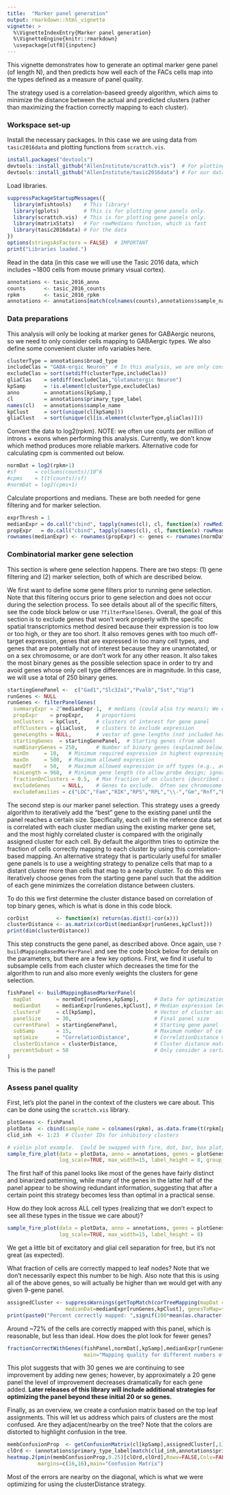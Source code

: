 ```yaml
---
title:  "Marker panel generation"
output: rmarkdown::html_vignette
vignette: >
  %\VignetteIndexEntry{Marker panel generation}
  %\VignetteEngine{knitr::rmarkdown}
  \usepackage[utf8]{inputenc} 
---
```


This vignette demonstrates how to generate an optimal marker gene panel (of length N), and then predicts how well each of the FACs cells map into the types defined as a measure of panel quality.  
  
The strategy used is a correlation-baseed greedy algorithm, which aims to minimize the distance between the actual and predicted clusters (rather than maximizing the fraction correctly mapping to each cluster).  
  
### Workspace set-up
  
Install the necessary packages.  In this case we are using data from `tasic2016data` and plotting functions from `scrattch.vis`.
  
```r
install.packages("devtools")
devtools::install_github("AllenInstitute/scrattch.vis")  # For plotting
devtools::install_github("AllenInstitute/tasic2016data") # For our data example
```
  
  
Load libraries.  
  
```r
suppressPackageStartupMessages({
  library(mfishtools)    # This library!
  library(gplots)        # This is for plotting gene panels only.
  library(scrattch.vis)  # This is for plotting gene panels only.
  library(matrixStats)   # For rowMedians function, which is fast
  library(tasic2016data) # For the data
})
options(stringsAsFactors = FALSE)  # IMPORTANT
print("Libraries loaded.")
```
  
  
Read in the data (in this case we will use the Tasic 2016 data, which includes ~1800 cells from mouse primary visual cortex).  
  
```r
annotations <- tasic_2016_anno
counts      <- tasic_2016_counts
rpkm        <- tasic_2016_rpkm
annotations <- annotations[match(colnames(counts),annotations$sample_name),]  # Put them in the correct order
```
  
### Data preparations
  
This analysis will only be looking at marker genes for GABAergic neurons, so we need to only consider cells mapping to GABAergic types.  We also define some convenient cluster info variables here.  
  
```r
clusterType = annotations$broad_type 
includeClas = "GABA-ergic Neuron"  # In this analysis, we are only considering interneurons
excludeClas = sort(setdiff(clusterType,includeClas))
gliaClas    = setdiff(excludeClas,"Glutamatergic Neuron") 
kpSamp      = !is.element(clusterType,excludeClas)
anno        = annotations[kpSamp,]
cl          = annotations$primary_type_label
names(cl)   = annotations$sample_name
kpClust     = sort(unique(cl[kpSamp]))
gliaClust   = sort(unique(cl[is.element(clusterType,gliaClas)]))
```
  
  
Convert the data to log2(rpkm).  NOTE: we often use counts per million of introns + exons when performing this analysis.  Currently, we don't know which method produces more reliable markers.  Alternative code for calculating cpm is commented out below.  
  
```r
normDat = log2(rpkm+1)
#sf      = colSums(counts)/10^6
#cpms    = t(t(counts)/sf)
#normDat = log2(cpms+1)
```
  
  
Calculate proportions and medians.  These are both needed for gene filtering and for marker selection.    
  
```r
exprThresh = 1
medianExpr = do.call("cbind", tapply(names(cl), cl, function(x) rowMedians(normDat[,x]))) 
propExpr   = do.call("cbind", tapply(names(cl), cl, function(x) rowMeans(normDat[,x]>exprThresh))) 
rownames(medianExpr) <- rownames(propExpr) <- genes <- rownames(normDat)  
```
  
  
### Combinatorial marker gene selection
  
This section is where gene selection happens.  There are two steps: (1) gene filtering and (2) marker selection, both of which are described below.  
  
We first want to define some gene filters prior to running gene selection.  Note that this filtering occurs prior to gene selection and does not occur during the selection process.  To see details about all of the specific filters, see the code block below or use `?filterPanelGenes`.  Overall, the goal of this section is to exclude genes that won't work properly with the specific spatial transcriptomics method desired because their expression is too low or too high, or they are too short.  It also removes genes with too much off-target expression, genes that are expressed in too many cell types, and genes that are potentially not of interest because they are unannotated, or on a sex chromosome, or are don't work for any other reason. It also takes the most binary genes as the possible selection space in order to try and avoid genes whose only cell type differences are in magnitude.  In this case, we will use a total of 250 binary genes.   
  
```r
startingGenePanel <-  c("Gad1","Slc32a1","Pvalb","Sst","Vip")
runGenes <- NULL
runGenes <- filterPanelGenes(
  summaryExpr = 2^medianExpr-1,  # medians (could also try means); We enter linear values to match the linear limits below
  propExpr    = propExpr,    # proportions
  onClusters  = kpClust,     # clusters of interest for gene panel
  offClusters = gliaClust,   # clusters to exclude expression
  geneLengths = NULL,        # vector of gene lengths (not included here)
  startingGenes  = startingGenePanel,  # Starting genes (from above)
  numBinaryGenes = 250,      # Number of binary genes (explained below)
  minOn     = 10,   # Minimum required expression in highest expressing cell type
  maxOn     = 500,  # Maximum allowed expression
  maxOff    = 50,   # Maximum allowed expression in off types (e.g., aviod glial expression)
  minLength = 960,  # Minimum gene length (to allow probe design; ignored in this case)
  fractionOnClusters = 0.5,  # Max fraction of on clusters (described above)
  excludeGenes    = NULL,    # Genes to exclude.  Often sex chromosome or mitochondrial genes would be input here.
  excludeFamilies = c("LOC","Fam","RIK","RPS","RPL","\\-","Gm","Rnf","BC0")) # Avoid LOC markers, in this case
```
  
  
The second step is our marker panel selection.  This strategy uses a greedy algorithm to iteratively add the "best" gene to the existing panel until the panel reaches a certain size.  Specifically, each cell in the reference data set is correlated with each cluster median using the existing marker gene set, and the most highly correlated cluster is compared with the originally assigned cluster for each cell.  By default the algorithm tries to optimize the fraction of cells correctly mapping to each cluster by using this correlation-based mapping.  An alternative strategy that is particularly useful for smaller gene panels is to use a weighting strategy to penalize cells that map to a distant cluster more than cells that map to a nearby cluster.  To do this we iteratively choose genes from the starting gene panel such that the addition of each gene minimizes the correlation distance between clusters.  
  
To do this we first determine the cluster distance based on correlation of top binary genes, which is what is done in this code block.  
  
```r
corDist         <- function(x) return(as.dist(1-cor(x)))
clusterDistance <- as.matrix(corDist(medianExpr[runGenes,kpClust]))
print(dim(clusterDistance))
```
  
  
This step constructs the gene panel, as described above.  Once again, use `?buildMappingBasedMarkerPanel` and see the code block below for details on the parameters, but there are a few key options.  First, we find it useful to subsample cells from each cluster which decreases the time for the algorithm to run and also more evenly weights the clusters for gene selection.  
  
```r
fishPanel <- buildMappingBasedMarkerPanel(
  mapDat        = normDat[runGenes,kpSamp],     # Data for optimization
  medianDat     = medianExpr[runGenes,kpClust], # Median expression levels of relevant genes in relevant clusters
  clustersF     = cl[kpSamp],                   # Vector of cluster assignments
  panelSize     = 30,                           # Final panel size
  currentPanel  = startingGenePanel,            # Starting gene panel
  subSamp       = 15,                           # Maximum number of cells per cluster to include in analysis (20-50 is usually best)
  optimize      = "CorrelationDistance",        # CorrelationDistance maximizes the cluster distance as described
  clusterDistance = clusterDistance,            # Cluster distance matrix
  percentSubset = 50                            # Only consider a certain percent of genes each iteration to speed up calculations (in most cases this is not recommeded)
)       

```
  
This is the panel!
  
### Assess panel quality  
  
First, let's plot the panel in the context of the clusters we care about.  This can be done using the `scrattch.vis` library.  
  
```r
plotGenes <- fishPanel
plotData  <- cbind(sample_name = colnames(rpkm), as.data.frame(t(rpkm[plotGenes,])))
clid_inh  <- 1:23  # Cluster IDs for inhibitory clusters

# violin plot example.  Could be swapped with fire, dot, bar, box plot, heatmap, Quasirandom, etc.
sample_fire_plot(data = plotData, anno = annotations, genes = plotGenes, grouping = "primary_type", 
                 log_scale=TRUE, max_width=15, label_height = 8, group_order = clid_inh)
``` 
  
The first half of this panel looks like most of the genes have fairly distinct and binarized patterning, while many of the genes in the latter half of the panel appear to be showing redundant information, suggesting that after a certain point this strategy becomes less than optimal in a practical sense.
  
How do they look across ALL cell types (realizing that we don't expect to see all these types in the tissue we care about)?  
  
```r
sample_fire_plot(data = plotData, anno = annotations, genes = plotGenes, grouping = "primary_type", 
                 log_scale=TRUE, max_width=15, label_height = 8)
```
  
We get a little bit of excitatory and glial cell separation for free, but it's not great (as expected).  
  
What fraction of cells are correctly mapped to leaf nodes? Note that we don't necessarily expect this number to be high.  Also note that this is using all of the above genes, so will actually be higher than we would get with any given 9-gene panel.  
  
```r
assignedCluster <- suppressWarnings(getTopMatch(corTreeMapping(mapDat = normDat[runGenes,kpSamp], 
                   medianDat=medianExpr[runGenes,kpClust], genesToMap=fishPanel)))
print(paste0("Percent correctly mapped: ",signif(100*mean(as.character(assignedCluster$TopLeaf)==cl[kpSamp],na.rm=TRUE),3),"%"))
```
  
Around ~72% of the cells are correctly mapped with this panel, which is reasonable, but less than ideal.  How does the plot look for fewer genes?  
  
```r
fractionCorrectWithGenes(fishPanel,normDat[,kpSamp],medianExpr[runGenes,kpClust],cl[kpSamp],
                         main="Mapping quality for different numbers of included genes",return=FALSE)
```
  
This plot suggests that with 30 genes we are continuing to see improvement by adding new genes; however, by approximately a 20 gene panel the level of improvement decreases dramatically for each gene added.  **Later releases of this library will include additional strategies for optimizing the panel beyond these initial 20 or so genes.**  
  
Finally, as an overview, we create a confusion matrix based on the top leaf assignments. This will let us address which pairs of clusters are the most confused. Are they adjacent/nearby on the tree?  Note that the colors are distorted to highlight confusion in the tree.  
  
```r
membConfusionProp  <- getConfusionMatrix(cl[kpSamp],assignedCluster[,1],TRUE)
clOrd <- (annotations$primary_type_label[match(clid_inh,annotations$primary_type_id)])  # Cluster order
heatmap.2(pmin(membConfusionProp,0.25)[clOrd,clOrd],Rowv=FALSE,Colv=FALSE,trace="none",dendrogram="none",
          margins=c(16,16),main="Confusion Matrix")
```
  
Most of the errors are nearby on the diagonal, which is what we were optimizing for using the clusterDistance strategy.  
  